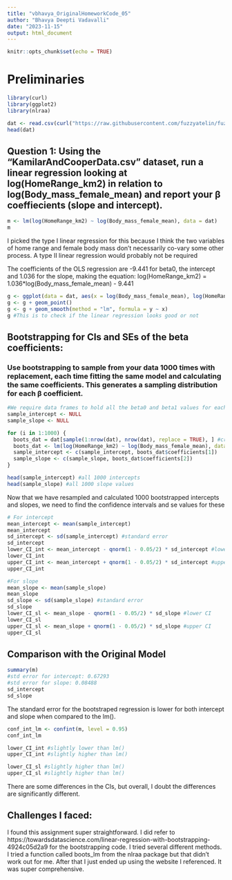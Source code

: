 ```yaml
---
title: "vbhavya_OriginalHomeworkCode_05"
author: "Bhavya Deepti Vadavalli"
date: "2023-11-15"
output: html_document
---
```


```r
knitr::opts_chunk$set(echo = TRUE)
```

# Preliminaries 

```r
library(curl)
library(ggplot2)
library(nlraa)

dat <- read.csv(curl("https://raw.githubusercontent.com/fuzzyatelin/fuzzyatelin.github.io/master/AN588_Fall23/KamilarAndCooperData.csv"), header = TRUE, sep = ",", stringsAsFactors = FALSE)
head(dat)
```
## Question 1: Using the “KamilarAndCooperData.csv” dataset, run a linear regression looking at log(HomeRange_km2) in relation to log(Body_mass_female_mean) and report your β coeffiecients (slope and intercept).

```r

m <- lm(log(HomeRange_km2) ~ log(Body_mass_female_mean), data = dat)
m
```
I picked the type I linear regression for this because I think the two variables of home range and female body mass don't necessarily co-vary some other process. A type II linear regression would probably not be required

The coefficients of the OLS regression are -9.441 for beta0, the intercept and 1.036 for the slope, making the equation: log(HomeRange_km2) = 1.036*log(Body_mass_female_mean) - 9.441

```r
g <- ggplot(data = dat, aes(x = log(Body_mass_female_mean), log(HomeRange_km2)))
g <- g + geom_point()
g <- g + geom_smooth(method = "lm", formula = y ~ x)
g #This is to check if the linear regression looks good or not

```

## Bootstrapping for CIs and SEs of the beta coefficients: 

### Use bootstrapping to sample from your data 1000 times with replacement, each time fitting the same model and calculating the same coefficients. This generates a sampling distribution for each β coefficient.

```r
#We require data frames to hold all the beta0 and beta1 values for each of the 1000 lms 
sample_intercept <- NULL
sample_slope <- NULL

for (i in 1:1000) {
  boots_dat = dat[sample(1:nrow(dat), nrow(dat), replace = TRUE), ] #creating resamples with replacement
  boots_dat <- lm(log(HomeRange_km2) ~ log(Body_mass_female_mean), data = boots_dat) #running lm on all the 1000 iterations
  sample_intercept <- c(sample_intercept, boots_dat$coefficients[1])
  sample_slope <- c(sample_slope, boots_dat$coefficients[2])
}

head(sample_intercept) #all 1000 intercepts
head(sample_slope) #all 1000 slope values
```
Now that we have resampled and calculated 1000 bootstrapped intercepts and slopes, we need to find the confidence intervals and se values for these

```r
# For intercept
mean_intercept <- mean(sample_intercept)
mean_intercept
sd_intercept <- sd(sample_intercept) #standard error
sd_intercept
lower_CI_int <- mean_intercept - qnorm(1 - 0.05/2) * sd_intercept #lower CI
lower_CI_int
upper_CI_int <- mean_intercept + qnorm(1 - 0.05/2) * sd_intercept #upper CI
upper_CI_int

#For slope
mean_slope <- mean(sample_slope)
mean_slope
sd_slope <- sd(sample_slope) #standard error
sd_slope
lower_CI_sl <- mean_slope - qnorm(1 - 0.05/2) * sd_slope #lower CI
lower_CI_sl
upper_CI_sl <- mean_slope + qnorm(1 - 0.05/2) * sd_slope #upper CI
upper_CI_sl

```
## Comparison with the Original Model

```r
summary(m) 
#std error for intercept: 0.67293
#std error for slope: 0.08488
sd_intercept
sd_slope
```
The standard error for the bootstraped regression is lower for both intercept and slope when compared to the lm(). 

```r
conf_int_lm <- confint(m, level = 0.95)
conf_int_lm

lower_CI_int #slightly lower than lm()
upper_CI_int #slightly higher than lm()

lower_CI_sl #slightly higher than lm()
upper_CI_sl #slightly higher than lm()
```
There are some differences in the CIs, but overall, I doubt the differences are significantly different. 

## Challenges I faced: 
I found this assignment super straightforward. I did refer to https://towardsdatascience.com/linear-regression-with-bootstrapping-4924c05d2a9 for the bootstrapping code. I tried several different methods. I tried a function called boots_lm from the nlraa package but that didn't work out for me. After that I just ended up using the website I referenced. It was super comprehensive. 




